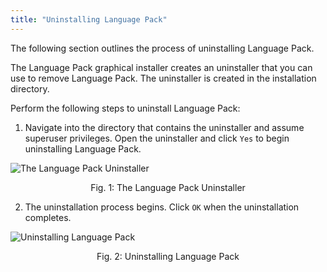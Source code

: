 ```yaml
---
title: "Uninstalling Language Pack"
---
```


The following section outlines the process of uninstalling Language Pack.

The Language Pack graphical installer creates an uninstaller that you can use to remove Language Pack. The uninstaller is created in the installation directory.

Perform the following steps to uninstall Language Pack:

1.  Navigate into the directory that contains the uninstaller and assume superuser privileges. Open the uninstaller and click `Yes` to begin uninstalling Language Pack.

![The Language Pack Uninstaller](../../../images/uninstall_lp1.png)

<div style="text-align: center"> Fig. 1: The Language Pack Uninstaller </div>


2.  The uninstallation process begins. Click `OK` when the uninstallation completes.

![Uninstalling Language Pack](../../../images/uninstall_lp2.png)

<div style="text-align: center"> Fig. 2: Uninstalling Language Pack </div>


